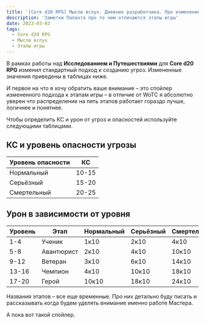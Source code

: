 ```yaml
---
title: '[Core d20 RPG] Мысли вслух. Дневник разработчика. Про изменение подхода к этапам игры'
description: 'Заметки Паланта про то чем отличаются этапы игры'
date: 2023-03-03
tags:
  - Core d20 RPG
  - Мысли вслух
  - Этапы игры
---
```


В рамках работы над **Исследованием и Путешествиями** для **Core d20 RPG** изменил стандартный подход к созданию угроз. Измененные значения приведены в таблицах ниже.

И первое на что я хочу обратить ваше внимание – это спойлер измененного подхода к этапам игры – в отличие от WoTC я абсолютно уверен что распределение на пять этапов работает гораздо лучше, логичнее и понятнее.

Чтобы определить КС и урон от угроз и опасностей используйте следующими таблицами.

## КС и уровень опасности угрозы

| Уровень опасности | КС    |
| ----------------- | ----- |
| Нормальный        | 10-15 |
| Серьёзный         | 15-20 |
| Смертельный       | 20-25 |

## Урон в зависимости от уровня

| Уровень | Этап       | Нормальный | Серьёзный | Смертельный |
| ------- | ---------- | ---------- | --------- | ----------- |
| 1-4     | Ученик     | 1к10       | 2к10      | 4к10        |
| 5-8     | Авантюрист | 2к10       | 4к10      | 10к10       |
| 9-12    | Ветеран    | 3к10       | 6к10      | 14к10       |
| 13-16   | Чемпион    | 4к10       | 10к10     | 18к10       |
| 17-20   | Герой      | 10к10      | 18к10     | 24к10       |

Названия этапов – все еще временные. Про них детально буду писать и рассказывать когда будем уделять внимание именно работе Мастера.

А пока вот такой спойлер.
